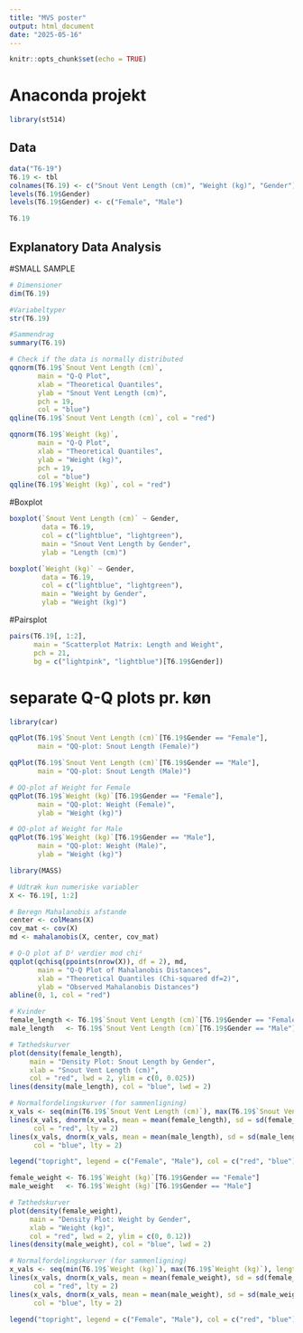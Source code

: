 ```yaml
---
title: "MVS poster"
output: html_document
date: "2025-05-16"
---
```


```r
knitr::opts_chunk$set(echo = TRUE)
```
# Anaconda projekt


```r
library(st514)

```

## Data
```r
data("T6-19")
T6.19 <- tbl 
colnames(T6.19) <- c("Snout Vent Length (cm)", "Weight (kg)", "Gender")
levels(T6.19$Gender)
levels(T6.19$Gender) <- c("Female", "Male")

T6.19

```








## Explanatory Data Analysis
#SMALL SAMPLE


```r
# Dimensioner
dim(T6.19)
```
```r
#Variabeltyper
str(T6.19)
```
```r
#Sammendrag
summary(T6.19)
```

```r
# Check if the data is normally distributed
qqnorm(T6.19$`Snout Vent Length (cm)`, 
       main = "Q-Q Plot", 
       xlab = "Theoretical Quantiles", 
       ylab = "Snout Vent Length (cm)", 
       pch = 19, 
       col = "blue")
qqline(T6.19$`Snout Vent Length (cm)`, col = "red")

```

```r
qqnorm(T6.19$`Weight (kg)`, 
       main = "Q-Q Plot", 
       xlab = "Theoretical Quantiles", 
       ylab = "Weight (kg)", 
       pch = 19, 
       col = "blue")
qqline(T6.19$`Weight (kg)`, col = "red")
```

#Boxplot


```r
boxplot(`Snout Vent Length (cm)` ~ Gender, 
        data = T6.19, 
        col = c("lightblue", "lightgreen"),
        main = "Snout Vent Length by Gender",
        ylab = "Length (cm)")

boxplot(`Weight (kg)` ~ Gender, 
        data = T6.19, 
        col = c("lightblue", "lightgreen"),
        main = "Weight by Gender",
        ylab = "Weight (kg)")

```

#Pairsplot

```r
pairs(T6.19[, 1:2], 
      main = "Scatterplot Matrix: Length and Weight",
      pch = 21,
      bg = c("lightpink", "lightblue")[T6.19$Gender])

```

#  separate Q-Q plots pr. køn


```r
library(car)

qqPlot(T6.19$`Snout Vent Length (cm)`[T6.19$Gender == "Female"], 
       main = "QQ-plot: Snout Length (Female)")

qqPlot(T6.19$`Snout Vent Length (cm)`[T6.19$Gender == "Male"], 
       main = "QQ-plot: Snout Length (Male)")

```
```r
# QQ-plot af Weight for Female
qqPlot(T6.19$`Weight (kg)`[T6.19$Gender == "Female"], 
       main = "QQ-plot: Weight (Female)",
       ylab = "Weight (kg)")

# QQ-plot af Weight for Male
qqPlot(T6.19$`Weight (kg)`[T6.19$Gender == "Male"], 
       main = "QQ-plot: Weight (Male)",
       ylab = "Weight (kg)")

```

```r
library(MASS)

# Udtræk kun numeriske variabler
X <- T6.19[, 1:2]

# Beregn Mahalanobis afstande
center <- colMeans(X)
cov_mat <- cov(X)
md <- mahalanobis(X, center, cov_mat)

# Q-Q plot af D² værdier mod chi²
qqplot(qchisq(ppoints(nrow(X)), df = 2), md,
       main = "Q-Q Plot of Mahalanobis Distances",
       xlab = "Theoretical Quantiles (Chi-squared df=2)",
       ylab = "Observed Mahalanobis Distances")
abline(0, 1, col = "red")

```
```r
# Kvinder
female_length <- T6.19$`Snout Vent Length (cm)`[T6.19$Gender == "Female"]
male_length   <- T6.19$`Snout Vent Length (cm)`[T6.19$Gender == "Male"]

# Tæthedskurver
plot(density(female_length), 
     main = "Density Plot: Snout Length by Gender",
     xlab = "Snout Vent Length (cm)",
     col = "red", lwd = 2, ylim = c(0, 0.025))
lines(density(male_length), col = "blue", lwd = 2)

# Normalfordelingskurver (for sammenligning)
x_vals <- seq(min(T6.19$`Snout Vent Length (cm)`), max(T6.19$`Snout Vent Length (cm)`), length = 100)
lines(x_vals, dnorm(x_vals, mean = mean(female_length), sd = sd(female_length)), 
      col = "red", lty = 2)
lines(x_vals, dnorm(x_vals, mean = mean(male_length), sd = sd(male_length)), 
      col = "blue", lty = 2)

legend("topright", legend = c("Female", "Male"), col = c("red", "blue"), lwd = 2)

```

```r
female_weight <- T6.19$`Weight (kg)`[T6.19$Gender == "Female"]
male_weight   <- T6.19$`Weight (kg)`[T6.19$Gender == "Male"]

# Tæthedskurver
plot(density(female_weight), 
     main = "Density Plot: Weight by Gender",
     xlab = "Weight (kg)",
     col = "red", lwd = 2, ylim = c(0, 0.12))
lines(density(male_weight), col = "blue", lwd = 2)

# Normalfordelingskurver (for sammenligning)
x_vals <- seq(min(T6.19$`Weight (kg)`), max(T6.19$`Weight (kg)`), length = 100)
lines(x_vals, dnorm(x_vals, mean = mean(female_weight), sd = sd(female_weight)), 
      col = "red", lty = 2)
lines(x_vals, dnorm(x_vals, mean = mean(male_weight), sd = sd(male_weight)), 
      col = "blue", lty = 2)

legend("topright", legend = c("Female", "Male"), col = c("red", "blue"), lwd = 2)

```

